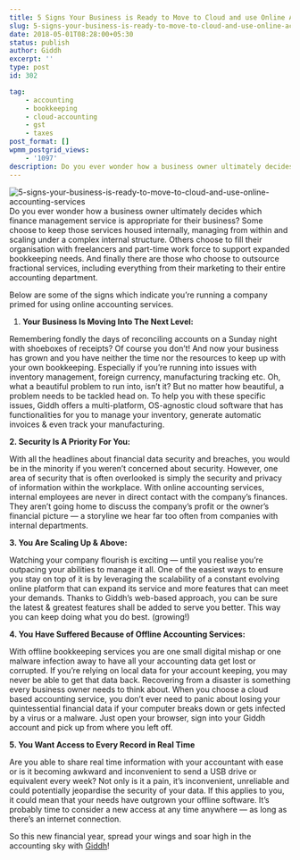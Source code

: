 ```yaml
---
title: 5 Signs Your Business is Ready to Move to Cloud and use Online Accounting Services!
slug: 5-signs-your-business-is-ready-to-move-to-cloud-and-use-online-accounting-services
date: 2018-05-01T08:28:00+05:30
status: publish
author: Giddh
excerpt: ''
type: post
id: 302

tag:
    - accounting
    - bookkeeping
    - cloud-accounting
    - gst
    - taxes
post_format: []
wpmm_postgrid_views:
    - '1097'
description: Do you ever wonder how a business owner ultimately decides which finance management service is appropriate for their business? Some choose to keep those services housed internally, managing from within and scaling under a complex internal structure. Others choose to fill their organisation with freelancers and part-time work force to support expanded bookkeeping needs. And finally there are those who choose to outsource fractional services, including everything from their marketing to their entire 
---
```

<img class="wp-block-image size-large" src = "https://miro.medium.com/max/854/1*0SYs-kRlNK3cVAn0Qthxvg.jpeg" alt="5-signs-your-business-is-ready-to-move-to-cloud-and-use-online-accounting-services" />
Do you ever wonder how a business owner ultimately decides which finance management service is appropriate for their business? Some choose to keep those services housed internally, managing from within and scaling under a complex internal structure. Others choose to fill their organisation with freelancers and part-time work force to support expanded bookkeeping needs. And finally there are those who choose to outsource fractional services, including everything from their marketing to their entire accounting department.

Below are some of the signs which indicate you’re running a company primed for using online accounting services.

1. **Your Business Is Moving Into The Next Level:**

Remembering fondly the days of reconciling accounts on a Sunday night with shoeboxes of receipts? Of course you don’t! And now your business has grown and you have neither the time nor the resources to keep up with your own bookkeeping. Especially if you’re running into issues with inventory management, foreign currency, manufacturing tracking etc. Oh, what a beautiful problem to run into, isn’t it? But no matter how beautiful, a problem needs to be tackled head on. To help you with these specific issues, Giddh offers a multi-platform, OS-agnostic cloud software that has functionalities for you to manage your inventory, generate automatic invoices &amp; even track your manufacturing.

**2. Security Is A Priority For You:**

With all the headlines about financial data security and breaches, you would be in the minority if you weren’t concerned about security. However, one area of security that is often overlooked is simply the security and privacy of information within the workplace. With online accounting services, internal employees are never in direct contact with the company’s finances. They aren’t going home to discuss the company’s profit or the owner’s financial picture — a storyline we hear far too often from companies with internal departments.

**3. You Are Scaling Up &amp; Above:**

Watching your company flourish is exciting — until you realise you’re outpacing your abilities to manage it all. One of the easiest ways to ensure you stay on top of it is by leveraging the scalability of a constant evolving online platform that can expand its service and more features that can meet your demands. Thanks to Giddh’s web-based approach, you can be sure the latest &amp; greatest features shall be added to serve you better. This way you can keep doing what you do best. (growing!)

**4. You Have Suffered Because of Offline Accounting Services:**

With offline bookkeeping services you are one small digital mishap or one malware infection away to have all your accounting data get lost or corrupted. If you’re relying on local data for your account keeping, you may never be able to get that data back. Recovering from a disaster is something every business owner needs to think about. When you choose a cloud based accounting service, you don’t ever need to panic about losing your quintessential financial data if your computer breaks down or gets infected by a virus or a malware. Just open your browser, sign into your Giddh account and pick up from where you left off.

**5. You Want Access to Every Record in Real Time**

Are you able to share real time information with your accountant with ease or is it becoming awkward and inconvenient to send a USB drive or equivalent every week? Not only is it a pain, it’s inconvenient, unreliable and could potentially jeopardise the security of your data. If this applies to you, it could mean that your needs have outgrown your offline software. It’s probably time to consider a new access at any time anywhere — as long as there’s an internet connection.

So this new financial year, spread your wings and soar high in the accounting sky with [Giddh](https://giddh.com)!